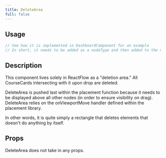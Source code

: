 ```yaml
---
title: DeleteArea
full: false
---
```



## Usage

```javascript
// See how it is implemented in DashboardComponent for an example
// In short, it needs to be added as a nodeType and then added to the nodes
```

## Description

This component lives solely in ReactFlow as a "deletion area." All CourseCards intersecting with it
upon drop are deleted.

DeleteArea is pushed last within the placement function because it needs to be displayed above
all other nodes (in order to ensure visibility on drag). DeleteArea relies on the onViewportMove handler
defined within the <Link href="/docs/placement">placement library</Link>.

In other words, it is quite simply a rectangle that deletes elements that doesn't do anything by itself.

## Props

DeleteArea does not take in any props.
